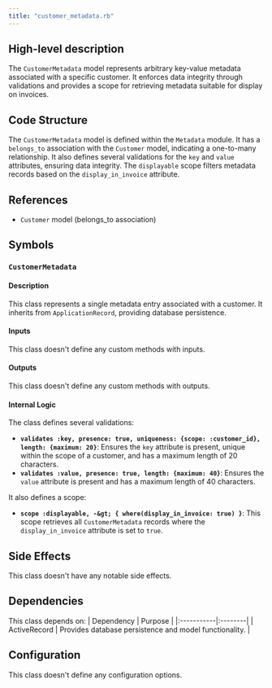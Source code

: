 ```yaml
---
title: "customer_metadata.rb"
---
```


## High-level description
The `CustomerMetadata` model represents arbitrary key-value metadata associated with a specific customer. It enforces data integrity through validations and provides a scope for retrieving metadata suitable for display on invoices.

## Code Structure
The `CustomerMetadata` model is defined within the `Metadata` module. It has a `belongs_to` association with the `Customer` model, indicating a one-to-many relationship. It also defines several validations for the `key` and `value` attributes, ensuring data integrity. The `displayable` scope filters metadata records based on the `display_in_invoice` attribute.

## References
- `Customer` model (belongs_to association)

## Symbols

### `CustomerMetadata`
#### Description
This class represents a single metadata entry associated with a customer. It inherits from `ApplicationRecord`, providing database persistence.

#### Inputs
This class doesn't define any custom methods with inputs.

#### Outputs
This class doesn't define any custom methods with outputs.

#### Internal Logic
The class defines several validations:
- **`validates :key, presence: true, uniqueness: {scope: :customer_id}, length: {maximum: 20}`**: Ensures the `key` attribute is present, unique within the scope of a customer, and has a maximum length of 20 characters.
- **`validates :value, presence: true, length: {maximum: 40}`**: Ensures the `value` attribute is present and has a maximum length of 40 characters.

It also defines a scope:
- **`scope :displayable, -&gt; { where(display_in_invoice: true) }`**: This scope retrieves all `CustomerMetadata` records where the `display_in_invoice` attribute is set to `true`.

## Side Effects
This class doesn't have any notable side effects.

## Dependencies
This class depends on:
| Dependency | Purpose |
|:-----------|:--------|
| ActiveRecord | Provides database persistence and model functionality. |

## Configuration
This class doesn't define any configuration options.
